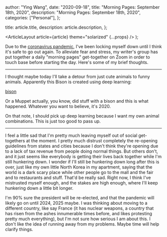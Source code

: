 
  author: "Ying Wang",
  date: "2020-09-18",
  title: "Morning Pages: September 18th, 2020",
  description: "Morning Pages: September 18th, 2020",
  categories: ["Personal"],
};

  title: article.title,
  description: article.description,
};

  <ArticleLayout article={article} theme="solarized" {...props} />
);

Due to the [coronavirus
pandemic](https://en.wikipedia.org/wiki/2019-20_coronavirus_pandemic), I've been
locking myself down until I think it's safe to go out again. To alleviate fear
and stress, my writer's group has put together a daily "morning pages"
get-together on Zoom in order to touch base before starting the day. Here's some
of my brief thoughts.

---

I thought maybe today I'll take a detour from just cute animals to funny
animals. Apparently this Bison is created using deep learning:

[bison](/img/posts/2020/09/18/morning_pages.jpg)

Or a Muppet actually, you know, did stuff with a bison and this is what
happened. Whatever you want to believe, it's 2020.

On that note, I should pick up deep learning because I want my own animal
combinations. This is just too good to pass up.

---

I feel a little sad that I'm pretty much leaving myself out of social
get-togethers at the moment. I pretty much distrust completely the re-opening
guidelines from states and cities because I don't think they're opening due to a
lack of tax revenue from people doing normal things. But others don't, and it
just seems like everybody is getting their lives back together while I'm still
hunkering down. I wonder if I'll still be hunkering down long after this is
over, just like my own little North Korea in my apartment, saying that the world
is a dark scary place while other people go to the mall and the fair and to
restaurants and stuff. That'd be really sad. Right now, I think I've mistrusted
myself enough, and the stakes are high enough, where I'll keep hunkering down a
little bit longer.

I'm 90% sure the president will be re-elected, and that the pandemic will likely
go on until 2024, 2025 maybe. I was thinking about moving to a different
country, like say France (it has nuclear weapons, a country that has risen from
the ashes innumerable times before, and likes protesting pretty much
everything), but I'm not sure how serious I am about this. I don't like the idea
of running away from my problems. Maybe time will help clarify things.
